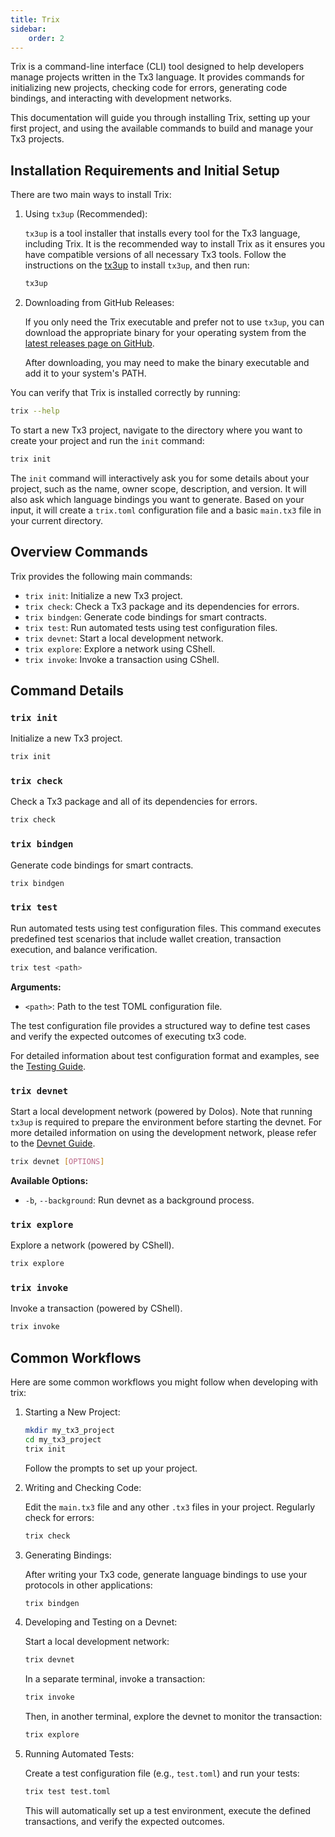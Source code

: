 ```yaml
---
title: Trix
sidebar:
    order: 2
---
```


Trix is a command-line interface (CLI) tool designed to help developers manage projects written in the Tx3 language. It provides commands for initializing new projects, checking code for errors, generating code bindings, and interacting with development networks.

This documentation will guide you through installing Trix, setting up your first project, and using the available commands to build and manage your Tx3 projects.

## Installation Requirements and Initial Setup

There are two main ways to install Trix:

<Steps>

1. Using `tx3up` (Recommended):

   `tx3up` is a tool installer that installs every tool for the Tx3 language, including Trix. It is the recommended way to install Trix as it ensures you have compatible versions of all necessary Tx3 tools. Follow the instructions on the [tx3up](./tx3up) to install `tx3up`, and then run:

   ```sh
   tx3up
   ```

2. Downloading from GitHub Releases:

   If you only need the Trix executable and prefer not to use `tx3up`, you can download the appropriate binary for your operating system from the [latest releases page on GitHub](https://github.com/tx3-lang/trix/releases).

   After downloading, you may need to make the binary executable and add it to your system's PATH.

</Steps>

You can verify that Trix is installed correctly by running:

```sh
trix --help
```

To start a new Tx3 project, navigate to the directory where you want to create your project and run the `init` command:

```sh
trix init
```

The `init` command will interactively ask you for some details about your project, such as the name, owner scope, description, and version. It will also ask which language bindings you want to generate. Based on your input, it will create a `trix.toml` configuration file and a basic `main.tx3` file in your current directory.

## Overview Commands

Trix provides the following main commands:

*   `trix init`: Initialize a new Tx3 project.
*   `trix check`: Check a Tx3 package and its dependencies for errors.
*   `trix bindgen`: Generate code bindings for smart contracts.
*   `trix test`: Run automated tests using test configuration files.
*   `trix devnet`: Start a local development network.
*   `trix explore`: Explore a network using CShell.
*   `trix invoke`: Invoke a transaction using CShell.

## Command Details

### `trix init`

Initialize a new Tx3 project.

```sh
trix init
```


### `trix check`

Check a Tx3 package and all of its dependencies for errors.

```sh
trix check
```


### `trix bindgen`

Generate code bindings for smart contracts.

```sh
trix bindgen
```


### `trix test`

Run automated tests using test configuration files. This command executes predefined test scenarios that include wallet creation, transaction execution, and balance verification.

```sh
trix test <path>
```

**Arguments:**

*   `<path>`: Path to the test TOML configuration file.

The test configuration file provides a structured way to define test cases and verify the expected outcomes of executing tx3 code.

For detailed information about test configuration format and examples, see the [Testing Guide](./testing).


### `trix devnet`

Start a local development network (powered by Dolos). Note that running `tx3up` is required to prepare the environment before starting the devnet. For more detailed information on using the development network, please refer to the [Devnet Guide](./devnet).

```sh
trix devnet [OPTIONS]
```

**Available Options:**

*   `-b`, `--background`: Run devnet as a background process.


### `trix explore`

Explore a network (powered by CShell).

```sh
trix explore
```


### `trix invoke`

Invoke a transaction (powered by CShell).

```sh
trix invoke
```


## Common Workflows

Here are some common workflows you might follow when developing with trix:

<Steps>

1. Starting a New Project:

    ```sh
    mkdir my_tx3_project
    cd my_tx3_project
    trix init
    ```

    Follow the prompts to set up your project.

2. Writing and Checking Code:

    Edit the `main.tx3` file and any other `.tx3` files in your project. Regularly check for errors:

    ```sh
    trix check
    ```

3. Generating Bindings:

    After writing your Tx3 code, generate language bindings to use your protocols in other applications:

    ```sh
    trix bindgen
    ```

4. Developing and Testing on a Devnet:

    Start a local development network:

    ```sh
    trix devnet
    ```

    In a separate terminal, invoke a transaction:

    ```sh
    trix invoke
    ```

    Then, in another terminal, explore the devnet to monitor the transaction:

    ```sh
    trix explore
    ```

5. Running Automated Tests:

    Create a test configuration file (e.g., `test.toml`) and run your tests:

    ```sh
    trix test test.toml
    ```

    This will automatically set up a test environment, execute the defined transactions, and verify the expected outcomes.

</Steps>
